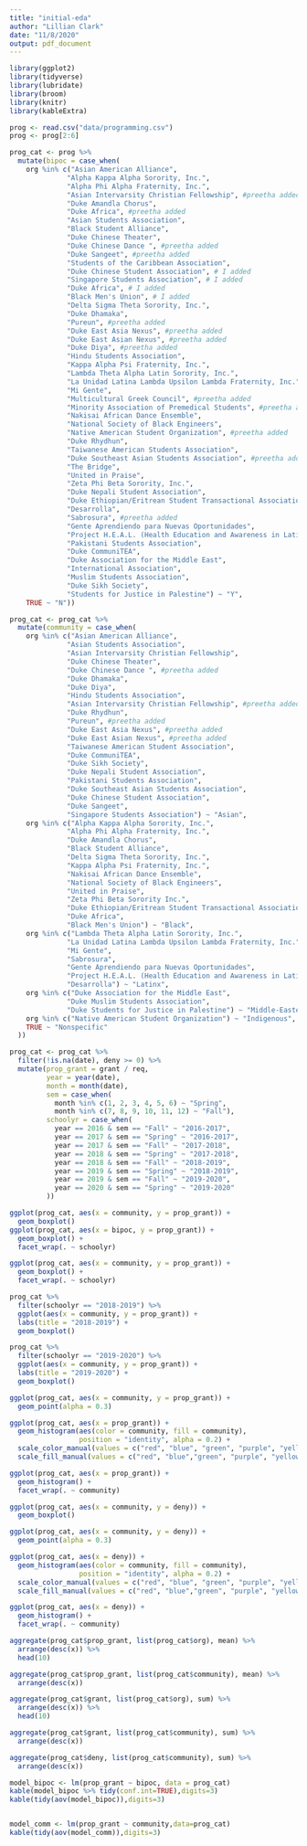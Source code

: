 ```yaml
---
title: "initial-eda"
author: "Lillian Clark"
date: "11/8/2020"
output: pdf_document
---
```


```r
library(ggplot2)
library(tidyverse)
library(lubridate)
library(broom)
library(knitr)
library(kableExtra)
```

```r
prog <- read.csv("data/programming.csv")
prog <- prog[2:6] 
```

```r
prog_cat <- prog %>%
  mutate(bipoc = case_when(
    org %in% c("Asian American Alliance", 
              "Alpha Kappa Alpha Sorority, Inc.",
              "Alpha Phi Alpha Fraternity, Inc.",
              "Asian Intervarsity Christian Fellowship", #preetha added
              "Duke Amandla Chorus",
              "Duke Africa", #preetha added
              "Asian Students Association",
              "Black Student Alliance",
              "Duke Chinese Theater",
              "Duke Chinese Dance ", #preetha added
              "Duke Sangeet", #preetha added
              "Students of the Caribbean Association",
              "Duke Chinese Student Association", # I added
              "Singapore Students Association", # I added
              "Duke Africa", # I added
              "Black Men's Union", # I added
              "Delta Sigma Theta Sorority, Inc.",
              "Duke Dhamaka",
              "Pureun", #preetha added
              "Duke East Asia Nexus", #preetha added
              "Duke East Asian Nexus", #preetha added
              "Duke Diya", #preetha added
              "Hindu Students Association",
              "Kappa Alpha Psi Fraternity, Inc.",
              "Lambda Theta Alpha Latin Sorority, Inc.",
              "La Unidad Latina Lambda Upsilon Lambda Fraternity, Inc.",
              "Mi Gente",
              "Multicultural Greek Council", #preetha added
              "Minority Association of Premedical Students", #preetha added
              "Nakisai African Dance Ensemble",
              "National Society of Black Engineers",
              "Native American Student Organization", #preetha added
              "Duke Rhydhun",
              "Taiwanese American Students Association",
              "Duke Southeast Asian Students Association", #preetha added
              "The Bridge",
              "United in Praise",
              "Zeta Phi Beta Sorority, Inc.",
              "Duke Nepali Student Association",
              "Duke Ethiopian/Eritrean Student Transactional Association",
              "Desarrolla",
              "Sabrosura", #preetha added
              "Gente Aprendiendo para Nuevas Oportunidades",
              "Project H.E.A.L. (Health Education and Awareness in Latin America)",
              "Pakistani Students Association",
              "Duke CommuniTEA",
              "Duke Association for the Middle East",
              "International Association",
              "Muslim Students Association",
              "Duke Sikh Society",
              "Students for Justice in Palestine") ~ "Y",
    TRUE ~ "N"))
```

```r
prog_cat <- prog_cat %>%
  mutate(community = case_when(
    org %in% c("Asian American Alliance",
              "Asian Students Association",
              "Asian Intervarsity Christian Fellowship",
              "Duke Chinese Theater",
              "Duke Chinese Dance ", #preetha added
              "Duke Dhamaka",
              "Duke Diya",
              "Hindu Students Association",
              "Asian Intervarsity Christian Fellowship", #preetha added
              "Duke Rhydhun",
              "Pureun", #preetha added
              "Duke East Asia Nexus", #preetha added
              "Duke East Asian Nexus", #preetha added
              "Taiwanese American Student Association",
              "Duke CommuniTEA",
              "Duke Sikh Society",
              "Duke Nepali Student Association",
              "Pakistani Students Association",
              "Duke Southeast Asian Students Association",
              "Duke Chinese Student Association",
              "Duke Sangeet",
              "Singapore Students Association") ~ "Asian",
    org %in% c("Alpha Kappa Alpha Sorority, Inc.",
              "Alpha Phi Alpha Fraternity, Inc.",
              "Duke Amandla Chorus",
              "Black Student Alliance",
              "Delta Sigma Theta Sorority, Inc.",
              "Kappa Alpha Psi Fraternity, Inc.",
              "Nakisai African Dance Ensemble",
              "National Society of Black Engineers",
              "United in Praise",
              "Zeta Phi Beta Sorority Inc.",
              "Duke Ethiopian/Eritrean Student Transactional Association",
              "Duke Africa",
              "Black Men's Union") ~ "Black",
    org %in% c("Lambda Theta Alpha Latin Sorority, Inc.", 
              "La Unidad Latina Lambda Upsilon Lambda Fraternity, Inc.",
              "Mi Gente",
              "Sabrosura",
              "Gente Aprendiendo para Nuevas Oportunidades",
              "Project H.E.A.L. (Health Education and Awareness in Latin America)",
              "Desarrolla") ~ "Latinx",
    org %in% c("Duke Association for the Middle East",
              "Duke Muslim Students Association",
              "Duke Students for Justice in Palestine") ~ "Middle-Eastern",
    org %in% c("Native American Student Organization") ~ "Indigenous",
    TRUE ~ "Nonspecific"
  ))
```

```r
prog_cat <- prog_cat %>%
  filter(!is.na(date), deny >= 0) %>%
  mutate(prop_grant = grant / req,
         year = year(date),
         month = month(date),
         sem = case_when(
           month %in% c(1, 2, 3, 4, 5, 6) ~ "Spring",
           month %in% c(7, 8, 9, 10, 11, 12) ~ "Fall"),
         schoolyr = case_when(
           year == 2016 & sem == "Fall" ~ "2016-2017",
           year == 2017 & sem == "Spring" ~ "2016-2017",
           year == 2017 & sem == "Fall" ~ "2017-2018",
           year == 2018 & sem == "Spring" ~ "2017-2018",
           year == 2018 & sem == "Fall" ~ "2018-2019",
           year == 2019 & sem == "Spring" ~ "2018-2019",
           year == 2019 & sem == "Fall" ~ "2019-2020",
           year == 2020 & sem == "Spring" ~ "2019-2020"
         ))
```

```r
ggplot(prog_cat, aes(x = community, y = prop_grant)) +
  geom_boxplot()
ggplot(prog_cat, aes(x = bipoc, y = prop_grant)) +
  geom_boxplot() +
  facet_wrap(. ~ schoolyr)

ggplot(prog_cat, aes(x = community, y = prop_grant)) +
  geom_boxplot() +
  facet_wrap(. ~ schoolyr)

prog_cat %>%
  filter(schoolyr == "2018-2019") %>%
  ggplot(aes(x = community, y = prop_grant)) +
  labs(title = "2018-2019") +
  geom_boxplot()

prog_cat %>%
  filter(schoolyr == "2019-2020") %>%
  ggplot(aes(x = community, y = prop_grant)) +
  labs(title = "2019-2020") +
  geom_boxplot()

ggplot(prog_cat, aes(x = community, y = prop_grant)) +
  geom_point(alpha = 0.3)

ggplot(prog_cat, aes(x = prop_grant)) +
  geom_histogram(aes(color = community, fill = community),
                 position = "identity", alpha = 0.2) +
  scale_color_manual(values = c("red", "blue", "green", "purple", "yellow","white")) +
  scale_fill_manual(values = c("red", "blue","green", "purple", "yellow", "white"))

ggplot(prog_cat, aes(x = prop_grant)) +
  geom_histogram() +
  facet_wrap(. ~ community)
```


```r
ggplot(prog_cat, aes(x = community, y = deny)) +
  geom_boxplot()

ggplot(prog_cat, aes(x = community, y = deny)) +
  geom_point(alpha = 0.3)

ggplot(prog_cat, aes(x = deny)) +
  geom_histogram(aes(color = community, fill = community),
                 position = "identity", alpha = 0.2) +
  scale_color_manual(values = c("red", "blue", "green", "purple", "yellow", "white")) +
  scale_fill_manual(values = c("red", "blue","green", "purple", "yellow", "white"))

ggplot(prog_cat, aes(x = deny)) +
  geom_histogram() +
  facet_wrap(. ~ community)
```

```r
aggregate(prog_cat$prop_grant, list(prog_cat$org), mean) %>%
  arrange(desc(x)) %>%
  head(10)

aggregate(prog_cat$prop_grant, list(prog_cat$community), mean) %>%
  arrange(desc(x))

aggregate(prog_cat$grant, list(prog_cat$org), sum) %>%
  arrange(desc(x)) %>%
  head(10)

aggregate(prog_cat$grant, list(prog_cat$community), sum) %>%
  arrange(desc(x))

aggregate(prog_cat$deny, list(prog_cat$community), sum) %>%
  arrange(desc(x))
```

```r
model_bipoc <- lm(prop_grant ~ bipoc, data = prog_cat)
kable(model_bipoc %>% tidy(conf.int=TRUE),digits=3)
kable(tidy(aov(model_bipoc)),digits=3)


model_comm <- lm(prop_grant ~ community,data=prog_cat)
kable(tidy(aov(model_comm)),digits=3)
```


